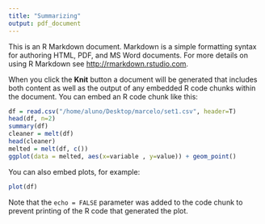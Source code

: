 ```yaml
---
title: "Summarizing"
output: pdf_document
---
```


This is an R Markdown document. Markdown is a simple formatting syntax for authoring HTML, PDF, and MS Word documents. For more details on using R Markdown see <http://rmarkdown.rstudio.com>.

When you click the **Knit** button a document will be generated that includes both content as well as the output of any embedded R code chunks within the document. You can embed an R code chunk like this:

```r
df = read.csv("/home/aluno/Desktop/marcelo/set1.csv", header=T)
head(df, n=2)
summary(df)
cleaner = melt(df)
head(cleaner)
melted = melt(df, c())
ggplot(data = melted, aes(x=variable , y=value)) + geom_point()
```

You can also embed plots, for example:

```r
plot(df)
```

Note that the `echo = FALSE` parameter was added to the code chunk to prevent printing of the R code that generated the plot.

